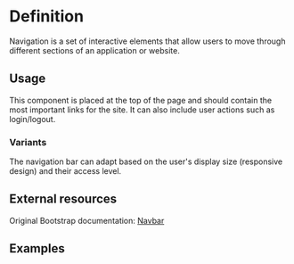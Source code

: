 

<Meta title="Navigation" of={NavigationStories} />

# Definition

Navigation is a set of interactive elements that allow users to move through different sections of an application or website.

## Usage

This component is placed at the top of the page and should contain the most important links for the site. It can also include user actions such as login/logout.

### Variants

The navigation bar can adapt based on the user's display size (responsive design) and their access level.

## External resources

Original Bootstrap documentation: [Navbar](https://getbootstrap.com/docs/5.3/components/navbar/)

## Examples
<Canvas of={NavigationStories.LoggedIn} />
<Canvas of={NavigationStories.LoggedOut} />
